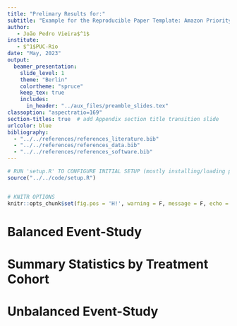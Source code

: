 ```yaml
---
title: "Prelimary Results for:"
subtitle: "Example for the Reproducible Paper Template: Amazon Priority Municipalities"
author: 
   - João Pedro Vieira$^1$
institute: 
   - $^1$PUC-Rio
date: "May, 2023"
output: 
  beamer_presentation:
    slide_level: 1
    theme: "Berlin"
    colortheme: "spruce"
    keep_tex: true
    includes: 
      in_header: "../aux_files/preamble_slides.tex"
classoption: "aspectratio=169"
section-titles: true  # add Appendix section title transition slide
urlcolor: blue
bibliography: 
  - "../../references/references_literature.bib"
  - "../../references/references_data.bib"
  - "../../references/references_software.bib"
---
```


```r
# RUN 'setup.R' TO CONFIGURE INITIAL SETUP (mostly installing/loading packages)
source("../../code/setup.R")


# KNITR OPTIONS 
knitr::opts_chunk$set(fig.pos = 'H!', warning = F, message = F, echo = F, include = T, fig.align = 'center', fig.height = 6, fig.width = 9)
```


# Balanced Event-Study

\begin{figure}
  \includegraphics[width=\textwidth]{`r here::here("results/figures/fig1_eventStudyBalanced.png")`}
\label{fig:eventStudyBalanced}
\end{figure}

# Summary Statistics by Treatment Cohort

\vspace{-0.5cm}

\begin{table}[H]
\centering
\scalebox{0.6}{
    \input{`r here::here("results/tables/tab1_summaryStat.tex")`}
}
\label{tab:summaryStat}
\end{table}

# Unbalanced Event-Study

\begin{figure}
  \includegraphics[width=\textwidth]{`r here::here("results/figures/figA1_eventStudyUnbalanced.png")`}
\label{fig:eventStudyUnbalanced}
\end{figure}
